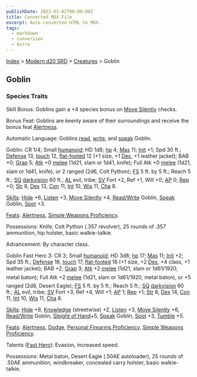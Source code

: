 ```yaml
---
publishDate: 2023-01-02T00:00:00Z
title: Converted MDX File
excerpt: Auto-converted HTML to MDX.
tags:
  - markdown
  - conversion
  - Astro
---
```


[Index](-index) > [Modern d20 SRD](modern-d20-srd-index) > [Creatures](modern-d20-srd-creatures-index) > Goblin

## Goblin

### Species Traits

Skill Bonus: Goblins gain a +4 species bonus on [Move Silently](modern-d20-srd-skills-move-silently) checks.

Bonus Feat: Goblins are keenly aware of their surroundings and receive the bonus feat [Alertness](modern-d20-srd-feats-alertness).

Automatic Language: Goblins [read](modern-d20-srd-skills-read-write-language), [write](modern-d20-srd-skills-read-write-language), and [speak](modern-d20-srd-skills-speak-language) Goblin.

Goblin: CR 1/4; Small [humanoid](modern-d20-srd-creature-types-humanoid); HD 1d8; [hp](modern-d20-srd-combat-hit-points) 4; [Mas](modern-d20-srd-creatures-creature-overview) 11; [Init](modern-d20-srd-combat-initiative) +1; Spd 30 ft.; [Defense](modern-d20-srd-combat-defense) 13, [touch](modern-d20-srd-combat-attack-actions) 12, [flat-footed](modern-d20-srd-combat-surprise) 12 (+1 size, +1 [Dex](modern-d20-srd-basics-ability-scores), +1 leather jacket); BAB +0; [Grap](modern-d20-srd-combat-grapple) 5; [Atk](modern-d20-srd-combat-attack-roll) +0 [melee](modern-d20-srd-combat-attack-roll) (1d21, slam or 1d41, knife); Full Atk +0 [melee](modern-d20-srd-combat-attack-roll) (1d21, slam or 1d41, knife), or 2 ranged (2d6, Colt Python); [FS](modern-d20-srd-creatures-creature-overview) 5 ft. by 5 ft.; Reach 5 ft.; [SQ](modern-d20-srd-creatures-creature-overview) [darkvision](modern-d20-srd-special-abilities-darkvision) 60 ft.; [AL](modern-d20-srd-basics-allegiances) evil, tribe; [SV](modern-d20-srd-basics-saving-throws) Fort +2, Ref +1, Will +0; [AP](modern-d20-srd-creatures-creature-overview) 0; [Rep](modern-d20-srd-creatures-creature-overview) +0; [Str](modern-d20-srd-basics-ability-scores) 8, [Dex](modern-d20-srd-basics-ability-scores) 13, [Con](modern-d20-srd-basics-ability-scores) 11, [Int](modern-d20-srd-basics-ability-scores) 10, [Wis](modern-d20-srd-basics-ability-scores) 11, [Cha](modern-d20-srd-basics-ability-scores) 8.

[Skills](modern-d20-srd-skills-index): [Hide](modern-d20-srd-skills-hide) +6, [Listen](modern-d20-srd-skills-listen) +3, [Move Silently](modern-d20-srd-skills-move-silently) +4, [Read/Write](modern-d20-srd-skills-read-write-language) Goblin, [Speak](modern-d20-srd-skills-speak-language) Goblin, [Spot](modern-d20-srd-skills-spot) +3.

[Feats](modern-d20-srd-feats-index): [Alertness](modern-d20-srd-feats-alertness), [Simple Weapons Proficiency](modern-d20-srd-feats-simple-weapons-proficiency).

Possessions: Knife, Colt Python (.357 revolver), 25 rounds of .357 ammunition, hip holster, basic walkie-talkie.

Advancement: By character class.

Goblin Fast Hero 3: CR 3; Small [humanoid](modern-d20-srd-creature-types-humanoid); HD 3d8; [hp](modern-d20-srd-combat-hit-points) 17; [Mas](modern-d20-srd-creatures-creature-overview) 11; [Init](modern-d20-srd-combat-initiative) +2; Spd 35 ft.; [Defense](modern-d20-srd-combat-defense) 18, [touch](modern-d20-srd-combat-attack-actions) 17, [flat-footed](modern-d20-srd-combat-surprise) 16 (+1 size, +2 [Dex](modern-d20-srd-basics-ability-scores), +4 class, +1 leather jacket); BAB +2; [Grap](modern-d20-srd-combat-grapple) 3; [Atk](modern-d20-srd-combat-attack-roll) +2 [melee](modern-d20-srd-combat-attack-roll) (1d21, slam or 1d61/1920, metal baton); Full Atk +2 [melee](modern-d20-srd-combat-attack-roll) (1d21, slam or 1d61/1920, metal baton), or +5 ranged (2d8, Desert Eagle); [FS](modern-d20-srd-creatures-creature-overview) 5 ft. by 5 ft.; Reach 5 ft.; [SQ](modern-d20-srd-creatures-creature-overview) [darkvision](modern-d20-srd-special-abilities-darkvision) 60 ft.; [AL](modern-d20-srd-basics-allegiances) evil, tribe; [SV](modern-d20-srd-basics-saving-throws) Fort +3, Ref +4, Will +1; [AP](modern-d20-srd-creatures-creature-overview) 1; [Rep](modern-d20-srd-creatures-creature-overview) +1; [Str](modern-d20-srd-basics-ability-scores) 8, [Dex](modern-d20-srd-basics-ability-scores) 14, [Con](modern-d20-srd-basics-ability-scores) 11, [Int](modern-d20-srd-basics-ability-scores) 10, [Wis](modern-d20-srd-basics-ability-scores) 11, [Cha](modern-d20-srd-basics-ability-scores) 8.

[Skills](modern-d20-srd-skills-index): [Hide](modern-d20-srd-skills-hide) +8, [Knowledge](modern-d20-srd-skills-knowledge) (streetwise) +2, [Listen](modern-d20-srd-skills-listen) +3, [Move Silently](modern-d20-srd-skills-move-silently) +6, [Read/Write](modern-d20-srd-skills-read-write-language) Goblin, [Sleight of Hand](modern-d20-srd-skills-sleight-of-hand)+5, [Speak](modern-d20-srd-skills-speak-language) Goblin, [Spot](modern-d20-srd-skills-spot) +3, [Tumble](modern-d20-srd-skills-tumble) +5.

[Feats](modern-d20-srd-feats-index): [Alertness](modern-d20-srd-feats-alertness), [Dodge](modern-d20-srd-feats-dodge), [Personal Firearms Proficiency](modern-d20-srd-feats-personal-firearms-proficiency), [Simple Weapons Proficiency](modern-d20-srd-feats-simple-weapons-proficiency).

Talents ([Fast Hero](modern-d20-srd-classes-basic-fast-hero)): Evasion, increased speed.

Possessions: Metal baton, Desert Eagle (.50AE autoloader), 25 rounds of .50AE ammunition, windbreaker, concealed carry holster, basic walkie-talkie.
